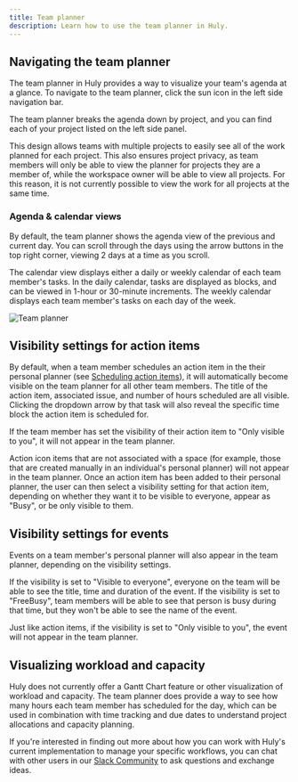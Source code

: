 ```yaml
---
title: Team planner
description: Learn how to use the team planner in Huly.
---
```



## Navigating the team planner

The team planner in Huly provides a way to visualize your team's agenda at a glance. To navigate to the team planner, click the sun icon in the left side navigation bar.

The team planner breaks the agenda down by project, and you can find each of your project listed on the left side panel.

This design allows teams with multiple projects to easily see all of the work planned for each project. This also ensures project privacy, as team members will only be able to view the planner for projects they are a member of, while the workspace owner will be able to view all projects. For this reason, it is not currently possible to view the work for all projects at the same time.

### Agenda & calendar views

By default, the team planner shows the agenda view of the previous and current day. You can scroll through the days using the arrow buttons in the top right corner, viewing 2 days at a time as you scroll.

The calendar view displays either a daily or weekly calendar of each team member's tasks. In the daily calendar, tasks are displayed as blocks, and can be viewed in 1-hour or 30-minute increments. The weekly calendar displays each team member's tasks on each day of the week.

<Image src={teamPlanner} alt="Team planner" inferSize quality="max" />

## Visibility settings for action items

By default, when a team member schedules an action item in the their personal planner (see [Scheduling action items](/task-tracking/scheduling-action-items)), it will automatically become visible on the team planner for all other team members. The title of the action item, associated issue, and number of hours scheduled are all visible. Clicking the dropdown arrow by that task will also reveal the specific time block the action item is scheduled for.

If the team member has set the visibility of their action item to "Only visible to you", it will not appear in the team planner.

Action icon items that are not associated with a space (for example, those that are created manually in an individual's personal planner) will not appear in the team planner. Once an action item has been added to their personal planner, the user can then select a visibility setting for that action item, depending on whether they want it to be visible to everyone, appear as "Busy", or be only visible to them.

## Visibility settings for events

Events on a team member's personal planner will also appear in the team planner, depending on the visibility settings.

If the visibility is set to "Visible to everyone", everyone on the team will be able to see the title, time and duration of the event. If the visibility is set to "FreeBusy", team members will be able to see that person is busy during that time, but they won't be able to see the name of the event.

Just like action items, if the visibility is set to "Only visible to you", the event will not appear in the team planner.

## Visualizing workload and capacity

Huly does not currently offer a Gantt Chart feature or other visualization of workload and capacity. The team planner does provide a way to see how many hours each team member has scheduled for the day, which can be used in combination with time tracking and due dates to understand project allocations and capacity planning.

If you're interested in finding out more about how you can work with Huly's current implementation to manage your specific workflows, you can chat with other users in our [Slack Community](https://huly.link/slack) to ask questions and exchange ideas.